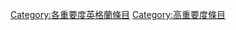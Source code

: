 {{catmore1|[[維基百科:英格蘭專題|維基百科:英格蘭專題]]}}
{{Articles by Importance|topic=英格蘭|project=英格蘭|format=toc}}
{{emptycat}}
[[Category:各重要度英格蘭條目|Category:各重要度英格蘭條目]]
[[Category:高重要度條目|Category:高重要度條目]]